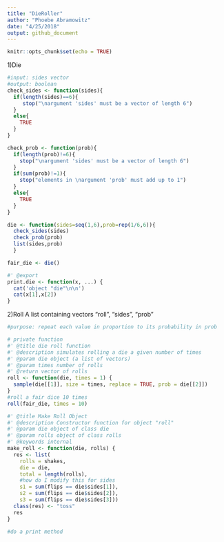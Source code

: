 ```yaml
---
title: "DieRoller"
author: "Phoebe Abramowitz"
date: "4/25/2018"
output: github_document
---
```


```r
knitr::opts_chunk$set(echo = TRUE)
```
1)Die
```r
#input: sides vector
#output: boolean
check_sides <- function(sides){
  if(length(sides)==6){
     stop("\nargument 'sides' must be a vector of length 6")
  }
  else{
    TRUE
  }
}

check_prob <- function(prob){
  if(length(prob)!=6){
    stop("\nargument 'sides' must be a vector of length 6")
  }
  if(sum(prob)!=1){
    stop("elements in \nargument 'prob' must add up to 1")
  }
  else{
    TRUE
  }
}

die <- function(sides=seq(1,6),prob=rep(1/6,6)){
  check_sides(sides)
  check_prob(prob)
  list(sides,prob)
  }

fair_die <- die()

#' @export
print.die <- function(x, ...) {
  cat('object "die"\n\n')
  cat(x[1],x[2])
}

```
2)Roll
A list containing vectors "roll", "sides", "prob"
```r
#purpose: repeat each value in proportion to its probability in prob

# private function
#' @title die roll function 
#' @description simulates rolling a die a given number of times
#' @param die object (a list of vectors)
#' @param times number of rolls
#' @return vector of rolls
roll <- function(die, times = 1) {
  sample(die[[1]], size = times, replace = TRUE, prob = die[[2]])
}
#roll a fair dice 10 times
roll(fair_die, times = 10)

#' @title Make Roll Object
#' @description Constructor function for object "roll"
#' @param die object of class die
#' @param rolls object of class rolls
#' @keywords internal
make_roll <- function(die, rolls) {
  res <- list(
    rolls = shakes,
    die = die,
    total = length(rolls),
    #how do I modify this for sides
    s1 = sum(flips == die$sides[1]),
    s2 = sum(flips == die$sides[2]),
    s3 = sum(flips == die$sides[3]))
  class(res) <- "toss"
  res
}

#do a print method
```

